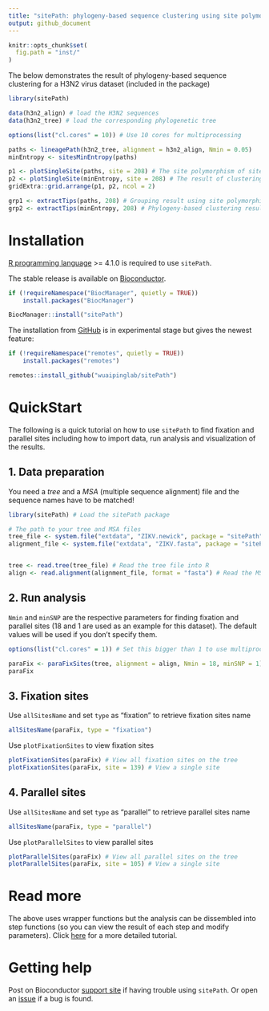 ```yaml
---
title: "sitePath: phylogeny-based sequence clustering using site polymorphism"
output: github_document
---
```


```r
knitr::opts_chunk$set(
  fig.path = "inst/"
)
```

The below demonstrates the result of phylogeny-based sequence clustering for a H3N2 virus dataset (included in the package)

```r
library(sitePath)

data(h3n2_align) # load the H3N2 sequences
data(h3n2_tree) # load the corresponding phylogenetic tree

options(list("cl.cores" = 10)) # Use 10 cores for multiprocessing

paths <- lineagePath(h3n2_tree, alignment = h3n2_align, Nmin = 0.05)
minEntropy <- sitesMinEntropy(paths)

p1 <- plotSingleSite(paths, site = 208) # The site polymorphism of site 208 on the tree
p2 <- plotSingleSite(minEntropy, site = 208) # The result of clustering using site 208
gridExtra::grid.arrange(p1, p2, ncol = 2)
```

```r
grp1 <- extractTips(paths, 208) # Grouping result using site polymorphism only
grp2 <- extractTips(minEntropy, 208) # Phylogeny-based clustering result
```

# Installation

[R programming language](https://cran.r-project.org/) \>= 4.1.0 is required to use `sitePath`.

The stable release is available on [Bioconductor](https://bioconductor.org/packages/sitePath/).

``` r
if (!requireNamespace("BiocManager", quietly = TRUE))
    install.packages("BiocManager")

BiocManager::install("sitePath")
```

The installation from [GitHub](https://github.com/wuaipinglab/sitePath/) is in experimental stage but gives the newest feature:

``` r
if (!requireNamespace("remotes", quietly = TRUE))
    install.packages("remotes")

remotes::install_github("wuaipinglab/sitePath")
```

# QuickStart

The following is a quick tutorial on how to use `sitePath` to find fixation and parallel sites including how to import data, run analysis and visualization of the results.

## 1. Data preparation

You need a *tree* and a *MSA* (multiple sequence alignment) file and the sequence names have to be matched!

```r
library(sitePath) # Load the sitePath package

# The path to your tree and MSA files
tree_file <- system.file("extdata", "ZIKV.newick", package = "sitePath")
alignment_file <- system.file("extdata", "ZIKV.fasta", package = "sitePath")


tree <- read.tree(tree_file) # Read the tree file into R
align <- read.alignment(alignment_file, format = "fasta") # Read the MSA file into R

```

## 2. Run analysis

`Nmin` and `minSNP` are the respective parameters for finding fixation and parallel sites (18 and 1 are used as an example for this dataset). The default values will be used if you don't specify them.

```r
options(list("cl.cores" = 1)) # Set this bigger than 1 to use multiprocessing

paraFix <- paraFixSites(tree, alignment = align, Nmin = 18, minSNP = 1) # Run analysis to find fixation and parallel sites
paraFix
```

## 3. Fixation sites

Use `allSitesName` and set `type` as "fixation" to retrieve fixation sites name

```r
allSitesName(paraFix, type = "fixation")
```

Use `plotFixationSites` to view fixation sites

```r
plotFixationSites(paraFix) # View all fixation sites on the tree
plotFixationSites(paraFix, site = 139) # View a single site

```

## 4. Parallel sites

Use `allSitesName` and set `type` as "parallel" to retrieve parallel sites name

```r
allSitesName(paraFix, type = "parallel")
```

Use `plotParallelSites` to view parallel sites

```r
plotParallelSites(paraFix) # View all parallel sites on the tree
plotParallelSites(paraFix, site = 105) # View a single site
```

# Read more

The above uses wrapper functions but the analysis can be dissembled into step functions (so you can view the result of each step and modify parameters). Click [here](https://bioconductor.org/packages/release/bioc/vignettes/sitePath/inst/doc/sitePath.html) for a more detailed tutorial.

# Getting help

Post on Bioconductor [support site](https://support.bioconductor.org/) if having trouble using `sitePath`. Or open an [issue](https://github.com/wuaipinglab/sitePath/issues/new?assignees=&labels=&template=bug_report.md&title=) if a bug is found.
